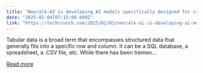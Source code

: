 ```yaml
---
title: "Neuralk-AI is developing AI models specifically designed for structured data"
date: "2025-02-04T07:15:00.000Z"
link: "https://techcrunch.com/2025/02/03/neuralk-ai-is-developing-ai-models-specifically-designed-for-structured-data/"
---
```


Tabular data is a broad term that encompasses structured data that generally fits into a specific row and column. It can be a SQL database, a spreadsheet, a .CSV file, etc. While there has been tremen...

[Read more](https://techcrunch.com/2025/02/03/neuralk-ai-is-developing-ai-models-specifically-designed-for-structured-data/)
